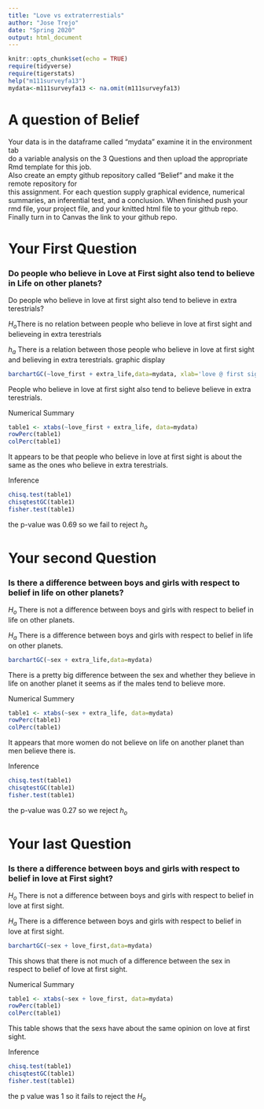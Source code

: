 ```yaml
---
title: "Love vs extraterrestials"
author: "Jose Trejo"
date: "Spring 2020"
output: html_document
---
```


```r
knitr::opts_chunk$set(echo = TRUE)
require(tidyverse)
require(tigerstats)
help("m111surveyfa13")
mydata<-m111surveyfa13 <- na.omit(m111surveyfa13)
```

# A question of Belief

Your data is in the dataframe called "mydata" examine it in the environment tab  
do a variable analysis on the 3 Questions and then upload the appropriate Rmd template for this job.   
Also create an empty github repository called "Belief" and make it the remote repository for  
this assignment.  For each question supply graphical evidence, numerical summaries, an inferential test, and a conclusion.  When finished push your rmd file, your project file, and your knitted html file to your github repo.  Finally turn in to Canvas the link to your github repo.




# Your First Question  

### Do people who believe in Love at First sight also tend to believe in Life on other planets?

 Do people who believe in love at first sight also tend to believe in extra terestrials?
 
$H_o$There is no relation between people who believe in love at first sight and believeing in extra terestrials

$h_a$ There is a relation between those people who believe in love at first sight and believing in extra terestrials.
graphic display  

```r
barchartGC(~love_first + extra_life,data=mydata, xlab='love @ first sight')
```

People who believe in love at first sight also tend to believe believe in extra terestrials.

Numerical Summary
```r
table1 <- xtabs(~love_first + extra_life, data=mydata)
rowPerc(table1)
colPerc(table1)
```

It appears to be that people who believe in love at first sight is about the same as the ones who believe in extra terestrials.    

Inference

```r
chisq.test(table1)
chisqtestGC(table1)
fisher.test(table1)
```
the p-value was 0.69 so we fail to reject $h_o$

# Your second Question  

### Is there a difference between boys and girls with respect to belief in life on other planets?

$H_o$  There is not a difference between boys and girls with respect to belief in life on other planets.

$H_a$ There is a difference between  boys and girls with respect to belief in life on other planets. 
```r
barchartGC(~sex + extra_life,data=mydata)
```

There is a pretty big difference between the sex and whether they believe in life on another planet it seems as if the males tend to believe more. 

Numerical Summery
```r
table1 <- xtabs(~sex + extra_life, data=mydata)
rowPerc(table1)
colPerc(table1)
```

It appears that more women do not believe on life on another planet than men believe there is. 

Inference
```r
chisq.test(table1)
chisqtestGC(table1)
fisher.test(table1)
```

 the p-value was 0.27 so we reject $h_o$
 
# Your last Question   

### Is there a difference between boys and girls with respect to belief in love at First sight?

$H_o$ There is not a difference between boys and girls with respect to belief in love at first sight.

$H_a$ There is a difference between boys and girls with respect to belief in love at first sight. 
```r
barchartGC(~sex + love_first,data=mydata)
```
This shows that there is not much of a difference between the sex in respect to belief of love at first sight. 

Numerical Summary

```r
table1 <- xtabs(~sex + love_first, data=mydata)
rowPerc(table1)
colPerc(table1)
```
This table shows that the sexs have about the same opinion on love at first sight. 

Inference 
```r
chisq.test(table1)
chisqtestGC(table1)
fisher.test(table1)
```
the p value was 1 so it fails to reject the $H_o$
